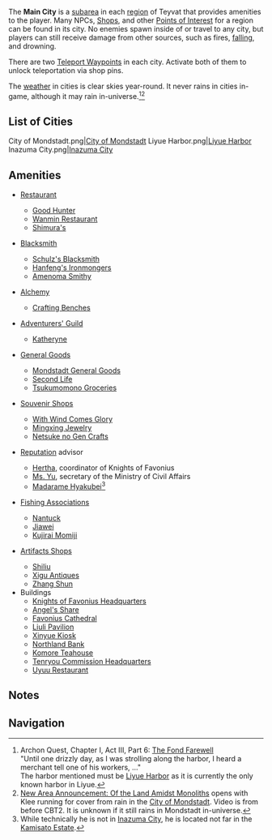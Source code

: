 {{Terminology Infobox
|type         = Location Types
}}
The '''Main City''' is a [[subarea]] in each [[region]] of Teyvat that provides amenities to the player. Many NPCs, [[Shops]], and other [[Points of Interest]] for a region can be found in its city. No enemies spawn inside of or travel to any city, but players can still receive damage from other sources, such as fires, [[Fall Damage|falling]], and drowning.

There are two [[Teleport Waypoints]] in each city. Activate both of them to unlock teleportation via shop pins.

The [[weather]] in cities is clear skies year-round. It never rains in cities in-game, although it may rain in-universe.<ref group="Note">Archon Quest, Chapter I, Act III, Part 6: [[The Fond Farewell]]<br />"Until one drizzly day, as I was strolling along the harbor, I heard a merchant tell one of his workers, ..."<br />The harbor mentioned must be [[Liyue Harbor]] as it is currently the only known harbor in Liyue.</ref><ref group="Note">[https://youtu.be/5DuZblVxG3I New Area Announcement: Of the Land Amidst Monoliths] opens with Klee running for cover from rain in the [[City of Mondstadt]]. Video is from before CBT2. It is unknown if it still rains in Mondstadt in-universe.</ref>

==List of Cities==
<gallery hideaddbutton="true" captionalign="center" widths="300">
City of Mondstadt.png|[[City of Mondstadt]]
Liyue Harbor.png|[[Liyue Harbor]]
Inazuma City.png|[[Inazuma City]]
</gallery>

==Amenities==
* {{Icon|customfile=UI Restaurant.png}} [[Shops#Restaurants|Restaurant]]
** [[Good Hunter]]
** [[Wanmin Restaurant]]
** [[Shimura's]]
* {{Icon|customfile=UI Blacksmith.png}} [[Forging|Blacksmith]]
** [[Schulz's Blacksmith]]
** [[Hanfeng's Ironmongers]]
** [[Amenoma Smithy]]
* {{Icon|customfile=UI Alchemy.png}} [[Alchemy]]
** [[Crafting Benches]]
* {{Icon|Adventurers' Guild}} [[Adventurers' Guild]]
** [[Katheryne]]
* {{Icon|customfile=UI General Goods.png}} [[Shops#General Goods|General Goods]]
** [[Mondstadt General Goods]]
** [[Second Life]]
** [[Tsukumomono Groceries]]
* {{Icon|Souvenir Shop}} [[Souvenir Shop]]s
** [[With Wind Comes Glory]]
** [[Mingxing Jewelry]]
** [[Netsuke no Gen Crafts]]
* {{Icon|customfile=System City Reputation.png}} [[Reputation]] advisor
** [[Hertha]], coordinator of Knights of Favonius
** [[Ms. Yu]], secretary of the Ministry of Civil Affairs
** [[Madarame Hyakubei]]<ref group="Note">While technically he is not in [[Inazuma City]], he is located not far in the [[Kamisato Estate]].</ref>
* {{Icon|Fishing Supplies}} [[Fishing Association]]s
** [[Nantuck]]
** [[Jiawei]]
** [[Kujirai Momiji]]
* {{Icon|customfile=UI Other Shops.png}} [[Shops#Artifacts|Artifacts Shops]]
** [[Shiliu]]
** [[Xigu Antiques]]
** [[Zhang Shun]]
* Buildings
** [[Knights of Favonius Headquarters]]
** [[Angel's Share]]
** [[Favonius Cathedral]]
** [[Liuli Pavilion]]
** [[Xinyue Kiosk]]
** [[Northland Bank]]
** [[Komore Teahouse]]
** [[Tenryou Commission Headquarters]]
** [[Uyuu Restaurant]]

==Notes==
{{Reflist|note=1}}

==Navigation==
{{PoI Navbox}}
[[Category:Main Cities| ]]